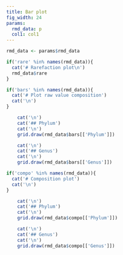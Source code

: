 ```yaml
---
title: Bar plot
fig_width: 24
params:
  rmd_data: p
  col1: col1
---
```


```r
rmd_data <- params$rmd_data

```

```r
if('rare' %in% names(rmd_data)){
  cat('# Rarefaction plot\n')
  rmd_data$rare
}
```

```r
if('bars' %in% names(rmd_data)){
  cat('# Plot raw value composition')
  cat('\n')
}
```


```r
    cat('\n')
    cat('## Phylum')
    cat('\n')
    grid.draw(rmd_data$bars[['Phylum']])
```
  
```r
    cat('\n')
    cat('## Genus')
    cat('\n')
    grid.draw(rmd_data$bars[['Genus']])
```
  
```r
if('compo' %in% names(rmd_data)){
  cat('# Composition plot')
  cat('\n')
}
```

```r
    cat('\n')
    cat('## Phylum')
    cat('\n')
    grid.draw(rmd_data$compo[['Phylum']])
```
  
```r
    cat('\n')
    cat('## Genus')
    cat('\n')
    grid.draw(rmd_data$compo[['Genus']])
```
  
